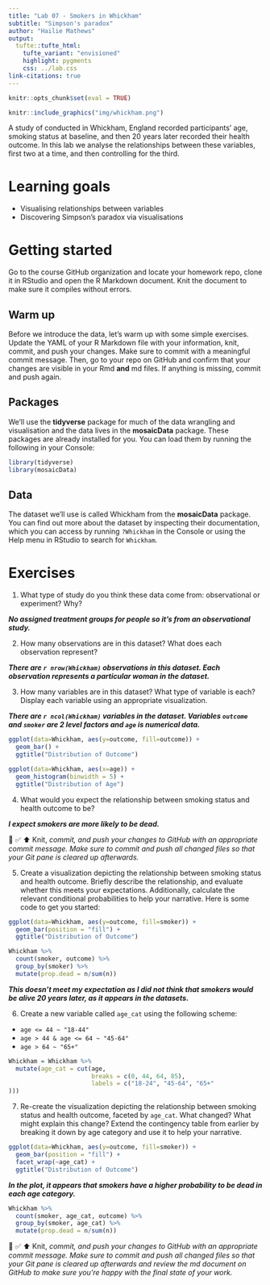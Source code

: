 ```yaml
---
title: "Lab 07 - Smokers in Whickham"
subtitle: "Simpson's paradox"
author: "Hailie Mathews"
output: 
  tufte::tufte_html:
    tufte_variant: "envisioned"
    highlight: pygments
    css: ../lab.css
link-citations: true
---
```


```r
knitr::opts_chunk$set(eval = TRUE)
```

```r
knitr::include_graphics("img/whickham.png")
```

A study of conducted in Whickham, England recorded participants' age, smoking status at baseline, and then 20 years later recorded their health outcome.
In this lab we analyse the relationships between these variables, first two at a time, and then controlling for the third.

# Learning goals

-   Visualising relationships between variables
-   Discovering Simpson's paradox via visualisations

# Getting started

Go to the course GitHub organization and locate your homework repo, clone it in RStudio and open the R Markdown document.
Knit the document to make sure it compiles without errors.

## Warm up

Before we introduce the data, let's warm up with some simple exercises.
Update the YAML of your R Markdown file with your information, knit, commit, and push your changes.
Make sure to commit with a meaningful commit message.
Then, go to your repo on GitHub and confirm that your changes are visible in your Rmd **and** md files.
If anything is missing, commit and push again.

## Packages

We'll use the **tidyverse** package for much of the data wrangling and visualisation and the data lives in the **mosaicData** package.
These packages are already installed for you.
You can load them by running the following in your Console:

```r
library(tidyverse) 
library(mosaicData) 
```

## Data

The dataset we'll use is called Whickham from the **mosaicData** package.
You can find out more about the dataset by inspecting their documentation, which you can access by running `?Whickham` in the Console or using the Help menu in RStudio to search for `Whickham`.

# Exercises

1.  What type of study do you think these data come from: observational or experiment?
    Why?

***No assigned treatment groups for people so it's from an observational study.***

2.  How many observations are in this dataset?
    What does each observation represent?
    
***There are `r nrow(Whickham)` observations in this dataset. Each observation represents a particular woman in the dataset.***

3.  How many variables are in this dataset?
    What type of variable is each?
    Display each variable using an appropriate visualization.
    
***There are `r ncol(Whickham)` variables in the dataset. Variables `outcome` and `smoker` are 2 level factors and `age` is numerical data.***

```r
ggplot(data=Whickham, aes(y=outcome, fill=outcome)) +
  geom_bar() +
  ggtitle("Distribution of Outcome")
```
```r
ggplot(data=Whickham, aes(x=age)) +
  geom_histogram(binwidth = 5) +
  ggtitle("Distribution of Age")
```

4.  What would you expect the relationship between smoking status and health outcome to be?

***I expect smokers are more likely to be dead.***

🧶 ✅ ⬆️ Knit, *commit, and push your changes to GitHub with an appropriate commit message. Make sure to commit and push all changed files so that your Git pane is cleared up afterwards.*

5.  Create a visualization depicting the relationship between smoking status and health outcome. Briefly describe the relationship, and evaluate whether this meets your expectations. Additionally, calculate the relevant conditional probabilities to help your narrative. Here is some code to get you started:

```r
ggplot(data=Whickham, aes(y=outcome, fill=smoker)) +
  geom_bar(position = "fill") +
  ggtitle("Distribution of Outcome")
```


```r
Whickham %>%
  count(smoker, outcome) %>%
  group_by(smoker) %>%
  mutate(prop.dead = n/sum(n))
```
***This doesn't meet my expectation as I did not think that smokers would be alive 20 years later, as it appears in the datasets.***

6.  Create a new variable called `age_cat` using the following scheme:

-   `age <= 44 ~ "18-44"`
-   `age > 44 & age <= 64 ~ "45-64"`
-   `age > 64 ~ "65+"`

```r

Whickham = Whickham %>%
  mutate(age_cat = cut(age,
                       breaks = c(0, 44, 64, 85),
                       labels = c("18-24", "45-64", "65+"
)))

```


7.  Re-create the visualization depicting the relationship between smoking status and health outcome, faceted by `age_cat`. What changed? What might explain this change? Extend the contingency table from earlier by breaking it down by age category and use it to help your narrative.

```r
ggplot(data=Whickham, aes(y=outcome, fill=smoker)) +
  geom_bar(position = "fill") +
  facet_wrap(~age_cat) +
  ggtitle("Distribution of Outcome")
```
***In the plot, it appears that smokers have a higher probability to be dead in each age category.***

```r
Whickham %>%
  count(smoker, age_cat, outcome) %>%
  group_by(smoker, age_cat) %>%
  mutate(prop.dead = n/sum(n))
```

🧶 ✅ ⬆️ Knit, *commit, and push your changes to GitHub with an appropriate commit message. Make sure to commit and push all changed files so that your Git pane is cleared up afterwards and review the md document on GitHub to make sure you're happy with the final state of your work.*
